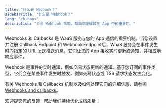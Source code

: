 ```yaml
---
title: "什么是 Webhook？"
sidebarTitle: "什么是 Webhook？"
lang: "zh-hans"
description: "介绍 Webhook 功能，帮助您理解其在 App 中的重要性。"
---
```


Webhooks 和 Callbacks 是 WaaS 服务与您的 App 通信的重要机制。当您设置并注册 Callback Endpoint 和 Webhook Endpoint后，WaaS 服务会在事件发生时向指定的 URL 发送推送消息。它们让您的 App 接收实时更新或通知，并相应地响应事件。

Webhook 是事件的实时通知，例如交易状态更新的通知。基于您订阅的事件类型，它们会在某些事件发生时触发，例如交易状态或 TSS 请求状态发生变化。

有关 Webhooks 和 Callbacks 机制以及如何处理它们的详细信息，请参阅 [Webhooks and callbacks](https://www.cobo.com/developers/v2_cn/guides/webhooks-callbacks/introduction)。

<Tip>欢迎[提交您的反馈](https://forms.zohopublic.com/cobo/form/DocumentFeedbackForm/formperma/QvLOhxJv1_JMsJ-1dleZ8Itb_7rzN-LtgvsDdxosoVI?referrername=manuals)，帮助我们持续优化文档质量！</Tip>